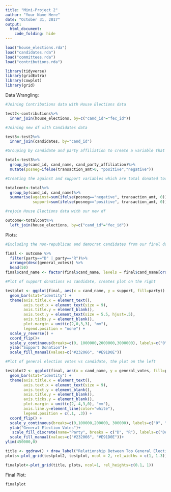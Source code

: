 ```yaml
---
title: "Mini-Project 2"
author: "Your Name Here"
date: "October 31, 2017"
output: 
  html_document:
    code_folding: hide
---
```


```r
load("house_elections.rda")
load("candidates.rda")
load("committees.rda")
load("contributions.rda")
```

```r
library(tidyverse)
library(gridExtra)
library(cowplot)
library(grid)
```

Data Wrangling:

```r
#Joining Contributions data with House Elections data

test2<-contributions%>%
  inner_join(house_elections, by=c("cand_id"="fec_id"))  

#Joining new df with Candidates data

test3<-test2%>%
  inner_join(candidates, by="cand_id")   

#Grouping by candidate and party affiliation to create a variable that separates donations towards and against

total<-test3%>%
  group_by(cand_id, cand_name, cand_party_affiliation)%>%          
  mutate(posneg=ifelse(transaction_amt>0, "positive","negative"))  

#Creating the against and support variables which are total donated toward and against each cand.

totalcont<-total%>%
  group_by(cand_id, cand_name)%>% 
  summarise(against=sum(ifelse(posneg=="negative", transaction_amt, 0)),   
            support=sum(ifelse(posneg=="positive", transaction_amt, 0))) 

#rejoin House Elections data with our new df

outcome<-totalcont%>%
  left_join(house_elections, by=c("cand_id"="fec_id"))  
```

Plots:

```r
#Excluding the non-republican and democrat candidates from our final data set, then choosing the top 50 most vote earning candidates to visualize

final <- outcome %>%
  filter(party=="D" | party=="R")%>%   
  arrange(desc(general_votes)) %>%
  head(50)
final$cand_name <- factor(final$cand_name, levels = final$cand_name[order(final$general_votes)])

#Plot of support donations vs candidate, creates plot on the right

testplot <- ggplot(final, aes(x = cand_name, y = support, fill=party)) +
  geom_bar(stat="identity") +
  theme(axis.title.x = element_text(), 
        axis.text.x = element_text(size = 9),
        axis.title.y = element_blank(),
        axis.text.y = element_text(size = 5.5, hjust=.5), 
        axis.ticks.y = element_blank(), 
        plot.margin = unit(c(2,0,3,3), "mm"),
        legend.position = "none") +
  scale_y_reverse() +
  coord_flip()+
  scale_y_continuous(breaks=c(0, 1000000,2000000,3000000), labels=c("0", "1M" , "2M", "3M"))+
  ylab("Support Donation")+
  scale_fill_manual(values=c("#232066", "#E91D0E"))

#Plot of general election votes vs candidate, the plot on the left

testplot2 <- ggplot(final, aes(x = cand_name, y = general_votes, fill=party)) +
  geom_bar(stat="identity") +
  theme(axis.title.x = element_text(),
        axis.text.x = element_text(size = 9),
        axis.text.y = element_blank(),
        axis.title.y = element_blank(), 
        axis.ticks.y = element_blank(), 
        plot.margin = unit(c(2,-4,3,0), "mm"),
        axis.line.y=element_line(color="white"),
        legend.position = c(.1, .3)) +
  coord_flip() +
  scale_y_continuous(breaks=c(0,100000,200000, 300000), labels=c("0", "100K", "200K", "300K"))+
  ylab("General Election Votes")+
   scale_fill_discrete(name="Party", breaks = c("D", "R"), labels=c("Democrat", "Republican"))+
  scale_fill_manual(values=c("#232066", "#E91D0E"))+
ylim(450000,0)

title <- ggdraw() + draw_label("Relationship Between Top General Election Vote Candidates and Supporting Donations", fontface='bold', size=12)
plots<-plot_grid(testplot2, testplot, ncol = 2, rel_widths = c(1, 1.3))

finalplot<-plot_grid(title, plots, ncol=1, rel_heights=c(0.1, 1))
```

Final Plot:

```r
finalplot
```